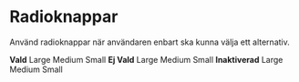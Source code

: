 

<Meta title="Komponenter/Radioknappar/Översikt" />

# Radioknappar

<p>Använd radioknappar när användaren enbart ska kunna välja ett alternativ.</p>

<Preview>
  <GuiProvider>
    <div className="grid grid-cols-4 gap-4 py-2 max-w-3xl">
      <strong>Vald</strong>
      <Radio size="lg" name="vald1" defaultChecked>
        Large
      </Radio>
      <Radio size="md" name="vald2" defaultChecked>
        Medium
      </Radio>
      <Radio size="sm" name="vald3" defaultChecked>
        Small
      </Radio>
      <strong>Ej Vald</strong>
      <Radio size="lg" name="ejvald1">
        Large
      </Radio>
      <Radio size="md" name="ejvald2">
        Medium
      </Radio>
      <Radio size="sm" name="ejvald3">
        Small
      </Radio>
      <strong>Inaktiverad</strong>
      <Radio size="lg" name="inaktiverad1" disabled>
        Large
      </Radio>
      <Radio size="md" name="inaktiverad2" disabled>
        Medium
      </Radio>
      <Radio size="sm" name="inaktiverad3" disabled>
        Small
      </Radio>
    </div>
  </GuiProvider>
</Preview>
